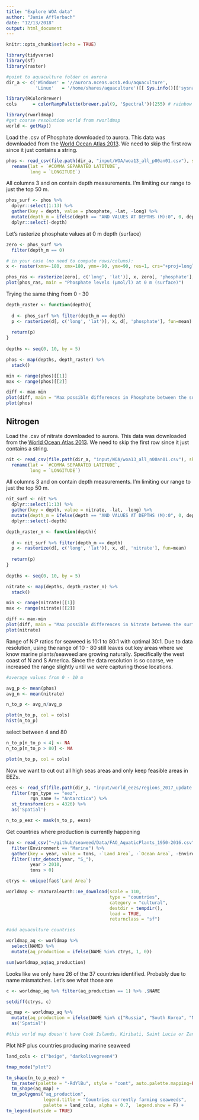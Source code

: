 ```yaml
---
title: "Explore WOA data"
author: "Jamie Afflerbach"
date: "12/13/2018"
output: html_document
---
```


```r
knitr::opts_chunk$set(echo = TRUE)

library(tidyverse)
library(sf)
library(raster)

#point to aquaculture folder on aurora
dir_a <- c('Windows' = '//aurora.nceas.ucsb.edu/aquaculture',
           'Linux'   = '/home/shares/aquaculture')[[ Sys.info()[['sysname']] ]]

library(RColorBrewer)
cols      = colorRampPalette(brewer.pal(9, 'Spectral'))(255) # rainbow color scheme

library(rworldmap)
#get coarse resolution world from rworldmap
world <- getMap()  
```

Load the .csv of Phosphate downloaded to aurora. This data was downloaded from the [World Ocean Atlas 2013](https://www.nodc.noaa.gov/cgi-bin/OC5/woa13/woa13oxnu.pl). We need to skip the first row since it just contains a string.

```r
phos <- read_csv(file.path(dir_a, "input/WOA/woa13_all_p00an01.csv"), skip = 1) %>%
  rename(lat = `#COMMA SEPARATED LATITUDE`, 
         long = `LONGITUDE`)
```

All columns 3 and on contain depth measurements. I'm limiting our range to just the top 50 m.

```r
phos_surf <- phos %>%
  dplyr::select(1:13) %>%
  gather(key = depth, value = phosphate, -lat, -long) %>%
  mutate(depth_m = ifelse(depth == "AND VALUES AT DEPTHS (M):0", 0, depth)) %>%
  dplyr::select(-depth)
```

Let's rasterize phosphate values at 0 m depth (surface)

```r
zero <- phos_surf %>%
  filter(depth_m == 0)

# in your case (no need to compute rows/colums):
x <- raster(xmn=-180, xmx=180, ymn=-90, ymx=90, res=1, crs="+proj=longlat +datum=WGS84")

phos_ras <- rasterize(zero[, c('long', 'lat')], x, zero[, 'phosphate'], fun=mean)
plot(phos_ras, main = "Phosphate levels (µmol/l) at 0 m (surface)")
```

Trying the same thing from 0 - 30
```r
depth_raster <- function(depth){
  
  d <- phos_surf %>% filter(depth_m == depth)
  p <- rasterize(d[, c('long', 'lat')], x, d[, 'phosphate'], fun=mean)
  
  return(p)
}
 
depths <- seq(0, 10, by = 5)

phos <- map(depths, depth_raster) %>% 
  stack() 

min <- range(phos)[[1]]
max <- range(phos)[[2]]

diff <- max-min
plot(diff, main = "Max possible differences in Phosphate between the surface (0 m) and 10 m")
plot(phos)
```

## Nitrogen

Load the .csv of nitrate downloaded to aurora. This data was downloaded from the [World Ocean Atlas 2013](https://www.nodc.noaa.gov/cgi-bin/OC5/woa13/woa13oxnu.pl). We need to skip the first row since it just contains a string.

```r
nit <- read_csv(file.path(dir_a, "input/WOA/woa13_all_n00an01.csv"), skip = 1) %>%
  rename(lat = `#COMMA SEPARATED LATITUDE`, 
         long = `LONGITUDE`)
```

All columns 3 and on contain depth measurements. I'm limiting our range to just the top 50 m.

```r
nit_surf <- nit %>%
  dplyr::select(1:13) %>%
  gather(key = depth, value = nitrate, -lat, -long) %>%
  mutate(depth_m = ifelse(depth == "AND VALUES AT DEPTHS (M):0", 0, depth)) %>%
  dplyr::select(-depth)
```

```r
depth_raster_n <- function(depth){
  
  d <- nit_surf %>% filter(depth_m == depth)
  p <- rasterize(d[, c('long', 'lat')], x, d[, 'nitrate'], fun=mean)
  
  return(p)
}
 
depths <- seq(0, 10, by = 5)

nitrate <- map(depths, depth_raster_n) %>% 
  stack() 

min <- range(nitrate)[[1]]
max <- range(nitrate)[[2]]

diff <- max-min
plot(diff, main = "Max possible differences in Nitrate between the surface (0 m) and 10 m" )
plot(nitrate)
```




Range of N:P ratios for seaweed is 10:1 to 80:1 with optimal 30:1. Due to data resolution, using the range of 10 - 80 still leaves out key areas where we know marine plants/seaweed are growing naturally. Specifically the west coast of N and S America. Since the data resolution is so coarse, we increased the range slightly until we were capturing those locations.


```r
#average values from 0 - 10 m

avg_p <- mean(phos)
avg_n <- mean(nitrate)

n_to_p <- avg_n/avg_p

plot(n_to_p, col = cols)
hist(n_to_p)

```

select between 4 and 80

```r
n_to_p[n_to_p < 4] <- NA
n_to_p[n_to_p > 80] <- NA

plot(n_to_p, col = cols)

```

Now we want to cut out all high seas areas and only keep feasible areas in EEZs.

```r
eezs <- read_sf(file.path(dir_a, "input/world_eezs/regions_2017_update.shp"), quiet = T) %>%
  filter(rgn_type == "eez",
         rgn_name != "Antarctica") %>%
  st_transform(crs = 4326) %>%
  as('Spatial')

n_to_p_eez <- mask(n_to_p, eezs)

```


Get countries where production is currently happening

```r

fao <- read_csv("~/github/seaweed/Data/FAO_AquaticPlants_1950-2016.csv") %>%
  filter(Environment == "Marine") %>%
  gather(key = year, value = tons, -`Land Area`, -`Ocean Area`, -Environment, -Species, -`Scientific name`) %>%
  filter(!str_detect(year, "S_"),
         year > 2010,
         tons > 0)

ctrys <- unique(fao$`Land Area`)

worldmap <- rnaturalearth::ne_download(scale = 110,
                                       type = "countries",
                                       category = "cultural",
                                       destdir = tempdir(),
                                       load = TRUE,
                                       returnclass = "sf")

#add aquaculture countries

worldmap_aq <- worldmap %>%
  select(NAME) %>%
  mutate(aq_production = ifelse(NAME %in% ctrys, 1, 0))

sum(worldmap_aq$aq_production)
```

Looks like we only have 26 of the 37 countries identified. Probably due to name mismatches. Let's see what those are

```r

c <- worldmap_aq %>% filter(aq_production == 1) %>% .$NAME

setdiff(ctrys, c)
```

```r
aq_map <- worldmap_aq %>%
  mutate(aq_production = ifelse(NAME %in% c("Russia", "South Korea", "North Korea", "Vietnam", "Tanzania", "Taiwan", "Solomon Is."), 1, aq_production)) %>%
  as('Spatial')

#this world map doesn't have Cook Islands, Kiribati, Saint Lucia or Zanzibar
```

Plot N:P plus countries producing marine seaweed
```r

land_cols <- c("beige", "darkolivegreen4")

tmap_mode("plot")

tm_shape(n_to_p_eez) +
  tm_raster(palette = "-RdYlBu", style = "cont", auto.palette.mapping=FALSE, title = "N:P") +
  tm_shape(aq_map) +
  tm_polygons("aq_production", 
              legend.title = "Countries currently farming seaweeds", 
              palette = land_cols, alpha = 0.7,  legend.show = F) +
tm_legend(outside = TRUE)


```





